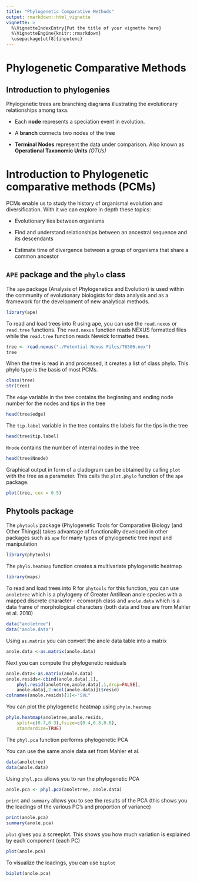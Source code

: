 ```yaml
---
title: "Phylogenetic Comparative Methods"
output: rmarkdown::html_vignette
vignette: >
  %\VignetteIndexEntry{Put the title of your vignette here}
  %\VignetteEngine{knitr::rmarkdown}
  \usepackage[utf8]{inputenc}
---
```

  
# Phylogenetic Comparative Methods

## Introduction to phylogenies
Phylogenetic trees are branching diagrams illustrating the evolutionary relationships among taxa. 

* Each **node** represents a speciation event in evolution.

* A **branch** connects two nodes of the tree

* **Terminal Nodes** represent the data under comparison. Also known as **Operational Taxonomic Units** *(OTUs)*

# Introduction to Phylogenetic comparative methods (PCMs)
PCMs enable us to study the history of organismal evolution and diversification. With it we can explore in depth these topics:

* Evolutionary ties between organisms

* Find and understand relationships between an ancestral sequence and its descendants

* Estimate time of divergence between a group of organisms that share a common ancestor

## <code>APE</code> package and the <code>phylo</code> class
The <code>ape</code> package (Analysis of Phylogenetics and Evolution) is used within the community of evolutionary biologists for data analysis and as a framework for the development of new analytical methods.
```r
library(ape)
```

To read and load trees into R using ape, you can use the <code>read.nexus</code> or <code>read.tree</code> functions. The <code>read.nexus</code> function reads NEXUS formatted files while the <code>read.tree</code> function reads Newick formatted trees.
```r
tree <- read.nexus("./Potential Nexus Files/T6506.nex")
tree
```

When the tree is read in and processed, it creates a list of class phylo. This phylo type is the basis of most PCMs. 
```r
class(tree)
str(tree)
```

The <code>edge</code> variable in the tree contains the beginning and ending node number for the nodes and tips in the tree
```r
head(tree$edge)
```

The <code>tip.label</code> variable in the tree contains  the labels for the tips in the tree
```r
head(tree$tip.label)
```

<code>Nnode</code> contains the number of internal nodes in the tree
```r
head(tree$Nnode)
```

Graphical output in form of a cladogram can be obtained by calling <code>plot</code> with the tree as a parameter. This calls the <code>plot.phylo</code> function of the <code>ape</code> package. 
```r
plot(tree, cex = 0.5)
```

## Phytools package
The <code>phytools</code> package (Phylogenetic Tools for Comparative Biology (and Other Things)) takes advantage of functionality developed in other packages such as <code>ape</code> for many types of phylogenetic tree input and manipulation 

```r
library(phytools)
```

The <code>phylo.heatmap</code> function creates a multivariate phylogenetic heatmap

```r
library(maps)
```

To read and load trees into R for <code>phytools</code> for this function, you can use <code>anoletree</code> which is a phylogeny of Greater Antillean anole species with a mapped discrete character - ecomorph class and <code>anole.data</code> which is a data frame of morphological characters (both data and tree are from Mahler et al. 2010)

```r
data("anoletree")
data("anole.data")
```

Using <code>as.matrix</code> you can convert the anole data table into a matrix 

```r
anole.data <-as.matrix(anole.data)
```

Next you can compute the phylogenetic residuals 

```r
anole.data<-as.matrix(anole.data)
anole.resids<-cbind(anole.data[,1],
    phyl.resid(anoletree,anole.data[,1,drop=FALSE],
    anole.data[,2:ncol(anole.data)])$resid)
colnames(anole.resids)[1]<-"SVL"

```

You can plot the phylogenetic heatmap using <code>phylo.heatmap</code>

```r
phylo.heatmap(anoletree,anole.resids,
    split=c(0.7,0.3),fsize=c(0.4,0.8,0.8),
    standardize=TRUE)
```

The <code>phyl.pca</code> function performs phylogenetic PCA

You can use the same anole data set from Mahler et al. 

```r
data(anoletree)
data(anole.data)
```

Using <code>phyl.pca</code> allows you to run the phylogenetic PCA 

```r
anole.pca <- phyl.pca(anoletree, anole.data)
```

<code>print</code> and <code>summary</code> allows you to see the results of the PCA (this shows you the loadings of the various PC's and proportion of variance)

```r
print(anole.pca)
summary(anole.pca)
```

<code>plot</code> gives you a screeplot. This shows you how much variation is explained by each component (each PC)
```r
plot(anole.pca)
```

To visualize the loadings, you can use <code>biplot</code>

```r
biplot(anole.pca)
```